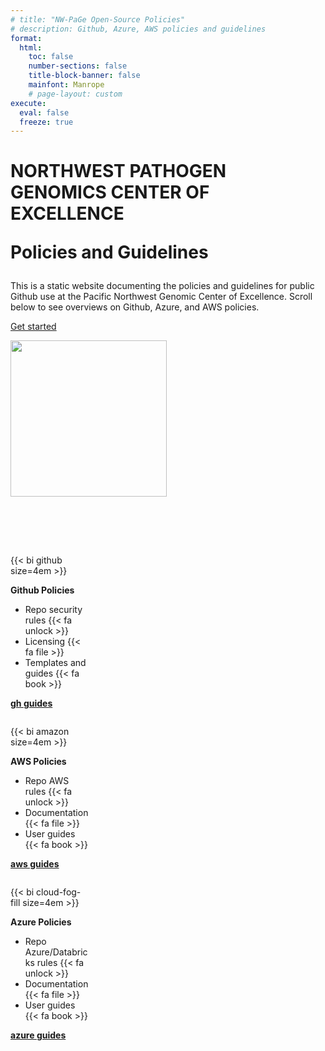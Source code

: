 ```yaml
---
# title: "NW-PaGe Open-Source Policies"
# description: Github, Azure, AWS policies and guidelines
format: 
  html: 
    toc: false
    number-sections: false
    title-block-banner: false
    mainfont: Manrope
    # page-layout: custom
execute: 
  eval: false
  freeze: true
---
```


::: container
::: content
<h1 class="css-qp8v3">

::: css-nzw60t
NORTHWEST PATHOGEN GENOMICS CENTER OF EXCELLENCE
:::

Policies and Guidelines

</h1>

This is a static website documenting the policies and guidelines for public Github use at the Pacific Northwest Genomic Center of Excellence. Scroll below to see overviews on Github, Azure, and AWS policies.

<a href="#collapseQuickstart" class="button">Get started</a>

<!-- {{< bi github size=2em href="https://github.com/NW-PaGe/standards" >}} -->
:::

::: image
![](images/nwpage_tree_logo.png){width="250"}
:::
:::

<br> <br> <br>

:::: {.splash-page}


::: {#collapseQuickstart .column-screen-inset}
::: {.column .box .cyan width="25%"}
{{< bi github size=4em >}}

**Github Policies**

-   Repo security rules {{< fa unlock >}}
-   Licensing {{< fa file >}}
-   Templates and guides {{< fa book >}}

<a href="gh/index.qmd" class="button">**gh guides**</a>
:::

::: {.column .box .cyan width="25%"}
{{< bi amazon size=4em >}}

**AWS Policies**

-   Repo AWS rules {{< fa unlock >}}
-   Documentation {{< fa file >}}
-   User guides {{< fa book >}}


<a href="aws/aws_index.qmd" class="button">**aws guides**</a>
:::

::: {.column .box .cyan width="25%"}
{{< bi cloud-fog-fill size=4em >}}

**Azure Policies**

-   Repo Azure/Databricks rules {{< fa unlock >}}
-   Documentation {{< fa file >}}
-   User guides {{< fa book >}}

<a href="azure/azure_index.qmd" class="button">**azure guides**</a>
:::
:::

::::
